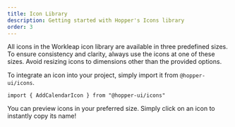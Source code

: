 ```yaml
---
title: Icon Library
description: Getting started with Hopper's Icons library
order: 3
---
```


All icons in the Workleap icon library are available in three predefined sizes. To ensure consistency and clarity, always use the icons at one of these sizes. Avoid resizing icons to dimensions other than the provided options.

To integrate an icon into your project, simply import it from `@hopper-ui/icons`.

```tsx
import { AddCalendarIcon } from "@hopper-ui/icons"
```

You can preview icons in your preferred size. Simply click on an icon to instantly copy its name!

<Switcher type="react" />
